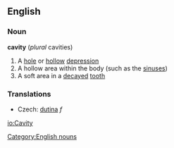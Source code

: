 ==English==
===Noun===
'''cavity'''  (''plural'' cavities)
#A [[hole]] or [[hollow]] [[depression]]
#A hollow area within the body (such as the [[sinus]]es)
#A soft area in a [[decayed]] [[tooth]]
[[Category:English nouns]]

===Translations===
*Czech: [[dutina]] ''f''

[[io:Cavity]]